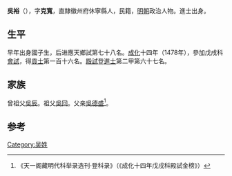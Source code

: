 {{Otheruses|other=名为吴裕的其他人物|吴裕}}

'''吳裕'''（{{bd|?||?|}}），字'''克寬'''，直隸徽州府休寧縣人，民籍，[[明朝|明朝]]政治人物。進士出身。

== 生平 ==
早年出身國子生，后进應天鄉試第七十八名。[[成化|成化]]十四年（1478年），參加戊戌科[[會試|會試]]，得[[貢士|貢士]]第一百十六名。[[殿試|殿試]]登[[進士|進士]]第二甲第六十七名。

== 家族 ==
曾祖父[[吳辰|吳辰]]。祖父[[吳回|吳回]]。父亲[[吳德盛|吳德盛]]<ref>《天一阁藏明代科举录选刊·登科录》（《成化十四年戊戌科殿試金榜》）</ref>。

==参考==
{{reflist}}

{{成化十四年戊戌科殿試金榜}}

{{Authority control}}

{{DEFAULTSORT:}}
[[Category:吴姓|Category:吴姓]]


{{明朝人物小作品}}